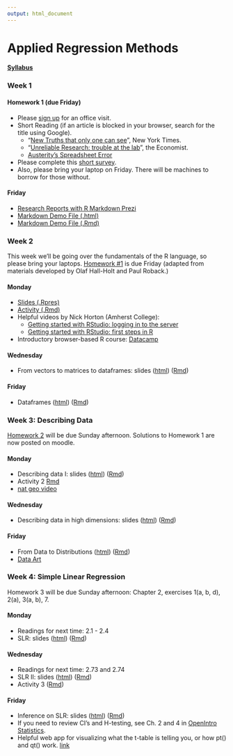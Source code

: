 ```yaml
---
output: html_document
---
```


# Applied Regression Methods

#### [Syllabus](syllabus.html)

### Week 1

#### Homework 1 (due Friday)
- Please [sign up](https://docs.google.com/a/mtholyoke.edu/spreadsheets/d/1d6T28DhkwoZT6AyXh6BDY4G24h4asFC7WXyqcD9ajMI/edit#gid=0)
for an office visit. 
- Short Reading (if an article is blocked in your browser, search for the title using
Google).
    - "[New Truths that only one can see](http://www.nytimes.com/2014/01/21/science/new-truths-that-only-one-can-see.html?_r=0)",
    New York Times.
    - "[Unreliable Research: trouble at the lab](http://www.economist.com/news/briefing/21588057-scientists-think-science-self-correcting-alarming-degree-it-not-trouble)", 
    the Economist.
    - [Austerity's Spreadsheet Error](http://thecolbertreport.cc.com/videos/dcyvro/austerity-s-spreadsheet-error)
- Please complete this [short survey](https://docs.google.com/a/mtholyoke.edu/forms/d/1MM1RmeS38qd_Mi34p7Beud4GNX2FteG3bpAh2YKa_tU/viewform).
- Also, please bring your laptop on Friday.  There will be machines to borrow for those
without.

#### Friday
- [Research Reports with R Markdown Prezi](http://prezi.com/8pwudebf9jof/reproducible-20/)
- [Markdown Demo File (.html)](markdown-demo.html)
- [Markdown Demo File (.Rmd)](markdown-demo.Rmd)


### Week 2

This week we'll be going over the fundamentals of the R language, so please bring your laptops. [Homework #1](homework1.Rmd) is due Friday (adapted from materials developed by Olaf Hall-Holt and Paul Roback.)

#### Monday
- [Slides (.Rpres)](week2A-RI.Rpres)
- [Activity (.Rmd)](week2A-RI-activity.Rmd)
- Helpful videos by Nick Horton (Amherst College):
    - [Getting started with RStudio: logging in to the server](https://www.youtube.com/watch?v=bStxuxtnIsQ&feature=youtu.be)
    - [Getting started with RStudio: first steps in R](https://www.youtube.com/watch?v=3Y_i3PxIKfg&feature=youtu.be)
- Introductory browser-based R course: [Datacamp](https://www.datacamp.com/courses/introduction-to-r)

#### Wednesday
- From vectors to matrices to dataframes: slides ([html](week2B-RMatrices.html)) ([Rmd](week2B-RMatrices.Rmd))

#### Friday
- Dataframes ([html](week2C-RDataframes.html)) ([Rmd](week2C-RDataframes.Rmd))


### Week 3: Describing Data
[Homework 2](homework2.Rmd) will be due Sunday afternoon. Solutions to Homework 1 are now posted on moodle.

#### Monday
- Describing data I: slides ([html](week3A-describing-dataI.html)) ([Rmd](week3A-describing-dataI.Rmd))
- Activity 2 [Rmd](week3A-viz-activity.Rmd)
- [nat geo video](http://www.youtube.com/watch?v=4B2xOvKFFz4)

#### Wednesday
- Describing data in high dimensions: slides ([html](week3B-describing-dataII.html)) ([Rmd](week3B-describing-dataII.Rmd))

#### Friday
- From Data to Distributions ([html](week3C-data-to-dists.html)) ([Rmd](week3C-data-to-dists.Rmd))
- [Data Art](http://www.memo.tv/forms/)


### Week 4: Simple Linear Regression
Homework 3 will be due Sunday afternoon: Chapter 2, exercises 1(a, b, d), 2(a), 3(a, b), 7.

#### Monday
- Readings for next time: 2.1 - 2.4
- SLR: slides ([html](week4A-simplereg.html)) ([Rmd](week4A-simplereg.Rmd))

#### Wednesday
- Readings for next time: 2.73 and 2.74
- SLR II: slides ([html](week4B-simpleregII.html)) ([Rmd](week4B-simpleregII.Rmd))
- Activity 3 ([Rmd](week4B-lm-activity.Rmd))

#### Friday
- Inference on SLR: slides ([html](week4C-simplereg-inf.html)) ([Rmd](week4C-simplereg-inf.Rmd))
- If you need to review CI's and H-testing, see Ch. 2 and 4 in [OpenIntro Statistics](http://www.openintro.org/download.php?file=isrs1&referrer=/stat/textbook.php).
- Helpful web app for visualizing what the t-table is telling you, or how pt() and qt() work. [link](http://spark.rstudio.com/minebocek/dist_calc/)



